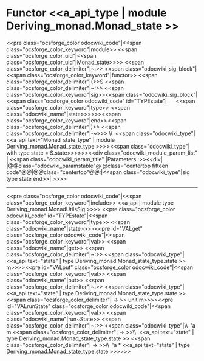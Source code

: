 =Functor <<a_api_type | module Deriving_monad.Monad_state >> =
<<pre class="ocsforge_color odocwiki_code"|<<span class="ocsforge_color_keyword"|module>> <<span class="ocsforge_color_uid"|<<span class="ocsforge_color_uid"|Monad_state>>>> <<span class="ocsforge_color_delimiter"|~:>> <<span class="odocwiki_sig_block"|<<span class="ocsforge_color_keyword"|functor>> <<span class="ocsforge_color_delimiter"|(>>S <<span class="ocsforge_color_delimiter"|~:>> <<span class="ocsforge_color_keyword"|sig>><<span class="odocwiki_sig_block"|<<span class="ocsforge_color odocwiki_code" id="TYPEstate"|      <<span class="ocsforge_color_keyword"|type>> <<span class="odocwiki_name"|state>>>>>><<span class="ocsforge_color_keyword"|end>><<span class="ocsforge_color_delimiter"|)>> <<span class="ocsforge_color_delimiter"|-~>>> \\  <<span class="odocwiki_type"|<<a_api text="Monad_state_type" | module Deriving_monad.Monad_state_type >>>><<span class="odocwiki_type"| with type state = S.state>>>>>><<div class="odocwiki_module_param_list" | <<span class="odocwiki_param_title" |Parameters :>><<div|
|@@class="odocwiki_paramstable"@ @class="centertop fifteen code"@@{{{S}}}|@@class="centertop"@@:|<<span class="odocwiki_type"|sig type state end>>|
>>>>

----
<<pre class="ocsforge_color odocwiki_code"|<<span class="ocsforge_color_keyword"|include>> <<a_api | module type Deriving_monad.MonadUtilsSig >>>>
<<pre class="ocsforge_color odocwiki_code" id="TYPEstate"|<<span class="ocsforge_color_keyword"|type>> <<span class="odocwiki_name"|state>>>><<pre id="VALget" class="ocsforge_color odocwiki_code"|<<span class="ocsforge_color_keyword"|val>> <<span class="odocwiki_name"|get>> <<span class="ocsforge_color_delimiter"|~:>> <<span class="odocwiki_type"|<<a_api text="state" | type Deriving_monad.Monad_state_type.state >> m>>>><<pre id="VALput" class="ocsforge_color odocwiki_code"|<<span class="ocsforge_color_keyword"|val>> <<span class="odocwiki_name"|put>> <<span class="ocsforge_color_delimiter"|~:>> <<span class="odocwiki_type"|<<a_api text="state" | type Deriving_monad.Monad_state_type.state >> <<span class="ocsforge_color_delimiter"| -> >> unit m>>>><<pre id="VALrunState" class="ocsforge_color odocwiki_code"|<<span class="ocsforge_color_keyword"|val>> <<span class="odocwiki_name"|run~State>> <<span class="ocsforge_color_delimiter"|~:>> <<span class="odocwiki_type"|\\  'a m <<span class="ocsforge_color_delimiter"| -> >>\\  <<a_api text="state" | type Deriving_monad.Monad_state_type.state >> <<span class="ocsforge_color_delimiter"| -> >>\\  'a * <<a_api text="state" | type Deriving_monad.Monad_state_type.state >>>>>>
